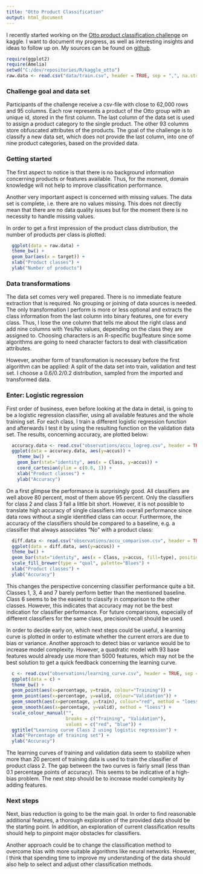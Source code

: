 ```yaml
---
title: "Otto Product Classification"
output: html_document
---
```


I recently started working on the [Otto product classification challenge](https://www.kaggle.com/c/otto-group-product-classification-challenge) on kaggle. I want to document my progress, as well as interesting insights and ideas to follow up on. My sources can be found on [github](https://github.com/sweb/kaggle_otto).

```r
require(ggplot2)
require(Amelia)
setwd("C:/dev/repositories/R/kaggle_otto")
raw.data <- read.csv("data/train.csv", header = TRUE, sep = ",", na.strings = "")
```

### Challenge goal and data set
Participants of the challenge receive a csv-file with close to 62,000 rows and 95 columns. Each row represents a product of the Otto group with an unique id, stored in the first column. The last column of the data set is used to assign a product category to the single product. The other 93 columns store obfuscated attributes of the products. The goal of the challenge is to classify a new data set, which does not provide the last column, into one of nine product categories, based on the provided data.

### Getting started
The first aspect to notice is that there is no background information concerning products or features available. Thus, for the moment, domain knowledge will not help to improve classification performance.

Another very important aspect is concerned with missing values. The data set is complete, i.e. there are no values missing. This does not directly mean that there are no data quality issues but for the moment there is no necessity to handle missing values.

In order to get a first impression of the product class distribution, the number of products per class is plotted:

```r
  ggplot(data = raw.data) +
  theme_bw() +
  geom_bar(aes(x = target)) +
  xlab("Product classes") +
  ylab("Number of products")
```

### Data transformations
The data set comes very well prepared. There is no immediate feature extraction that is required. No grouping or joining of data sources is needed. The only transformation I perform is more or less optional and extracts the class information from the last column into binary features, one for every class. Thus, I lose the one column that tells me about the right class and add nine columns with Yes/No values, depending on the class they are assigned to. Choosing characters is an R-specific bug/feature since some algorithms are going to need character factors to deal with classification attributes.

However, another form of transformation is necessary before the first algorithm can be applied: A split of the data set into train, validation and test set. I choose a 0.6/0.2/0.2 distribution, sampled from the imported and transformed data.

### Enter: Logistic regression
First order of business, even before looking at the data in detail, is going to be a logistic regression classifier, using all available features and the whole training set. For each class, I train a different logistic regression function and afterwards I test it by using the resulting function on the validation data set. The results, concerning accuracy, are plotted below:

```r
  accuracy.data <- read.csv("observations/accu_logreg.csv", header = TRUE, sep = ",", na.strings = "")
  ggplot(data = accuracy.data, aes(y=accus)) +
    theme_bw() +
    geom_bar(stat="identity", aes(x = Class, y=accus)) +
    coord_cartesian(ylim = c(0.8, 1)) +
    xlab("Product classes") +
    ylab("Accuracy")
```

On a first glimpse the performance is surprisingly good. All classifiers are well above 80 percent, most of them above 95 percent. Only the classifiers for class 2 and class 3 fall a little bit short. However, it is not possible to translate high accuracy of single classifiers into overall performance since data rows without a single identified class can occur. Furthermore, the accuracy of the classifiers should be compared to a baseline, e.g. a classifier that always associates "No" with a product class:

```r
  diff.data <- read.csv("observations/accu_comparison.csv", header = TRUE, sep = ",", na.strings = "")
  ggplot(data = diff.data, aes(y=accus)) +
  theme_bw() +
  geom_bar(stat="identity", aes(x = Class, y=accus, fill=type), position="stack") +
  scale_fill_brewer(type = "qual", palette="Blues") +
  xlab("Product classes") +
  ylab("Accuracy")
```

This changes the perspective concerning classifier performance quite a bit. Classes 1, 3, 4 and 7 barely perform better than the mentioned baseline. Class 6 seems to be the easiest to classify in comparison to the other classes. However, this indicates that accuracy may not be the best indication for classifier performance. For future comparisons, especially of different classifiers for the same class, precision/recall should be used.

In order to decide early on, which next steps could be useful, a learning curve is plotted in order to estimate whether the current errors are due to bias or variance. Another approach to detect bias or variance would be to increase model complexity. However, a quadratic model with 93 base features would already use more than 5000 features, which may not be the best solution to get a quick feedback concerning the learning curve.

```r
  c <- read.csv("observations/learning_curve.csv", header = TRUE, sep = ",", na.strings = "")
  ggplot(data = c) +
  theme_bw() +
  geom_point(aes(x=percentage, y=train, colour="Training")) +
  geom_point(aes(x=percentage, y=valid, colour="Validation")) +
  geom_smooth(aes(x=percentage, y=train), colour="red", method = "loess") +
  geom_smooth(aes(x=percentage, y=valid), method = "loess") +
  scale_colour_manual("",
                      breaks = c("Training", "Validation"),
                      values = c("red", "blue")) +
  ggtitle("Learning curve Class 2 using logistic regression") +
  xlab("Percentage of training set") +
  ylab("Accuracy")
```

The learning curves of training and validation data seem to stabilize when more than 20 percent of training data is used to train the classifier of product class 2. The gap between the two curves is fairly small (less than 0.1 percentage points of accuracy). This seems to be indicative of a high-bias problem. The next step should be to increase model complexity by adding features.

### Next steps

Next, bias reduction is going to be the main goal. In order to find reasonable additional features, a thorough exploration of the provided data should be the starting point. In addition, an exploration of current classification results should help to pinpoint major obstacles for classifiers.

Another approach could be to change the classification method to overcome bias with more suitable algorithms like neural networks. However, I think that spending time to improve my understanding of the data should also help to select and adjust other classification methods.